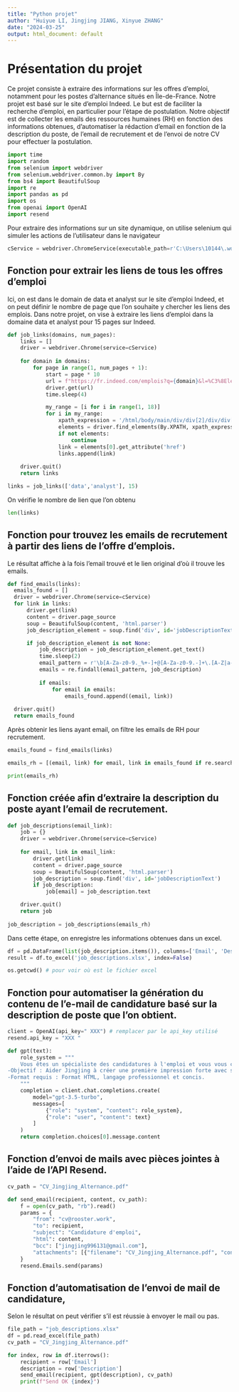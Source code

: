 ---
title: "Python projet"
author: "Huiyue LI, Jingjing JIANG, Xinyue ZHANG"
date: "2024-03-25"
output: html_document: default
---
# Présentation du projet
Ce projet consiste à extraire des informations sur les offres d'emploi, notamment pour les postes d'alternance situés en Île-de-France.
Notre projet est basé sur le site d'emploi Indeed. Le but est de faciliter la recherche d'emploi, en particulier pour l'étape de postulation. 
Notre objectif est de collecter les emails des ressources humaines (RH) en fonction des informations obtenues, d'automatiser la rédaction d'email en fonction de la description du poste, de l'email de recrutement et de l'envoi de notre CV pour effectuer la postulation.

```{python}

import time
import random
from selenium import webdriver
from selenium.webdriver.common.by import By
from bs4 import BeautifulSoup
import re
import pandas as pd
import os
from openai import OpenAI
import resend
```
Pour extraire des informations sur un site dynamique, on utilise selenium qui simuler les actions de l'utilisateur dans le navigateur

```{python}
cService = webdriver.ChromeService(executable_path=r'C:\Users\10144\.wdm\chromedriver-win64\chromedriver.exe')
```

## Fonction pour extrair les liens de tous les offres d'emploi 

Ici, on est dans le domain de data et analyst sur le site d'emploi Indeed, et on peut définir le nombre de page que l'on souhaite y chercher les liens des emplois. Dans notre projet, on vise à extraire les liens d'emploi dans la domaine data et analyst pour 15 pages sur Indeed.

```{python}

def job_links(domains, num_pages):
    links = []
    driver = webdriver.Chrome(service=cService) 
    
    for domain in domains:
        for page in range(1, num_pages + 1):
            start = page * 10
            url = f"https://fr.indeed.com/emplois?q={domain}&l=%C3%8Ele-de-France&sc=0kf%3Ajt(apprenticeship)%3B&start={start}"
            driver.get(url)
            time.sleep(4)

            my_range = [i for i in range(1, 18)]
            for i in my_range:
                xpath_expression = '/html/body/main/div/div[2]/div/div[5]/div/div[1]/div[5]/div/ul/li[{}]/div/div[1]/div/div/div/table[1]/tbody/tr/td/div[1]/h2/a'.format(i)
                elements = driver.find_elements(By.XPATH, xpath_expression)
                if not elements:
                    continue
                link = elements[0].get_attribute('href')
                links.append(link)
    
    driver.quit()
    return links
```
```{python}
links = job_links(['data','analyst'], 15)
```

On vérifie le nombre de lien que l'on obtenu
```{python}
len(links)
```

## Fonction pour trouvez les emails de recrutement à partir des liens de l'offre d'emplois. 
Le résultat affiche à la fois l'email trouvé et le lien original d'où il trouve les emails.

```{python}
def find_emails(links):
  emails_found = []
  driver = webdriver.Chrome(service=cService) 
  for link in links:
      driver.get(link)
      content = driver.page_source 
      soup = BeautifulSoup(content, 'html.parser')
      job_description_element = soup.find('div', id='jobDescriptionText')

      if job_description_element is not None:
          job_description = job_description_element.get_text()
          time.sleep(2)
          email_pattern = r'\b[A-Za-z0-9._%+-]+@[A-Za-z0-9.-]+\.[A-Z|a-z]{2,}\b'
          emails = re.findall(email_pattern, job_description)
          
          if emails:
              for email in emails:
                  emails_found.append((email, link))
                  
  driver.quit()  
  return emails_found
```

Après obtenir les liens ayant email, on filtre les emails de RH pour recrutement.
```{python}
emails_found = find_emails(links)

emails_rh = [(email, link) for email, link in emails_found if re.search(r'rh|recrutement|hr', email.lower())]

print(emails_rh)
```

## Fonction créée afin d'extraire la description du poste ayant l'email de recrutement.
```{python}
def job_descriptions(email_link):
    job = {}
    driver = webdriver.Chrome(service=cService)
    
    for email, link in email_link:  
        driver.get(link)
        content = driver.page_source 
        soup = BeautifulSoup(content, 'html.parser')
        job_description = soup.find('div', id='jobDescriptionText')
        if job_description:
            job[email] = job_description.text

    driver.quit()
    return job
  
job_description = job_descriptions(emails_rh)
```

Dans cette étape, on enregistre les informations obtenues dans un excel.
```{python}
df = pd.DataFrame(list(job_description.items()), columns=['Email', 'Description'])
result = df.to_excel('job_descriptions.xlsx', index=False)
```
```{python}
os.getcwd() # pour voir où est le fichier excel
```
## Fonction pour automatiser la génération du contenu de l'e-mail de candidature basé sur la description de poste que l'on obtient.
```{python}

client = OpenAI(api_key=" XXX") # remplacer par le api_key utilisé
resend.api_key = "XXX "

def gpt(text):
    role_system = """
    Vous êtes un spécialiste des candidatures à l'emploi et vous vous concentrez sur la création de formats d'e-mails HTML professionnels. Votre tâche consiste à rédiger un courriel de candidature de 200 mots concis et clair pour Jingjing, qui est actuellement étudiante en master de statistiques et d'économétrie à l'Université de Strasbourg. Jingjing possède une solide expertise en économie, en finance et en analyse de données, et a déjà effectué des stages en tant qu'assistante comptable et chargée d'analyse et de reporting. Le courriel doit mettre en évidence son parcours académique, ses expériences professionnelles et sa capacité à travailler à la fois de manière indépendante et en équipe. Le résultat doit être au format HTML, adapté à l'offre d'emploi d'une entreprise française à laquelle Jingjing postule. Le contenu doit être professionnel, en français, et s'adresser directement au responsable de l'embauche ou à l'équipe de recrutement de l'entreprise.
-Objectif : Aider Jingjing à créer une première impression forte avec son courriel de candidature, en mettant en valeur ses qualifications pour un poste qui correspond à sa formation en statistiques, économétrie, économie et finance.
-Format requis : Format HTML, langage professionnel et concis.
    """
    completion = client.chat.completions.create(
        model="gpt-3.5-turbo",
        messages=[
            {"role": "system", "content": role_system},
            {"role": "user", "content": text}
        ]
    )
    return completion.choices[0].message.content
```

## Fonction d'envoi de mails avec pièces jointes à l'aide de l'API Resend.
```{python}


cv_path = "CV_Jingjing_Alternance.pdf"

def send_email(recipient, content, cv_path):
    f = open(cv_path, "rb").read()
    params = {
        "from": "cv@rooster.work",
        "to": recipient,
        "subject": "Candidature d'emploi",
        "html": content,
        "bcc": ["jingjing996131@gmail.com"],
        "attachments": [{"filename": "CV_Jingjing_Alternance.pdf", "content": list(f)}],
    }
    resend.Emails.send(params)

```

## Fonction d'automatisation de l'envoi de mail de candidature,
Selon le résultat on peut vérifier s'il est réussie à envoyer le mail ou pas.
```{python}
file_path = "job_descriptions.xlsx"
df = pd.read_excel(file_path)
cv_path = "CV_Jingjing_Alternance.pdf"

for index, row in df.iterrows():
    recipient = row['Email']
    description = row['Description']
    send_email(recipient, gpt(description), cv_path)
    print(f"Send OK {index}")
```





